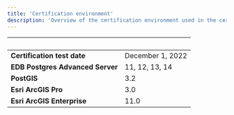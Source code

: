 ```yaml
---
title: 'Certification environment'
description: 'Overview of the certification environment used in the certification of Esri ArcGIS Pro and Esri ArcGIS Enterprise'
---
```


|  &nbsp;    | &nbsp; |
| ----------- | ----------- |
| **Certification test date**      |   December 1, 2022    |
| **EDB Postgres Advanced Server**  |  11, 12, 13, 14    |
| **PostGIS**  |  3.2    |
| **Esri ArcGIS Pro**  |   3.0   |
| **Esri ArcGIS Enterprise**  |   11.0   |